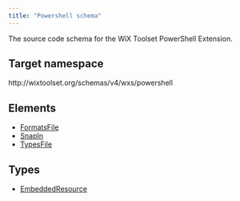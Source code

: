 ```yaml
---
title: "Powershell schema"
---
```


The source code schema for the WiX Toolset PowerShell Extension.

## Target namespace

http&#58;//wixtoolset.org/schemas/v4/wxs/powershell

## Elements

- [FormatsFile](../formatsfile)
- [SnapIn](../snapin)
- [TypesFile](../typesfile)

## Types

- [EmbeddedResource](../embeddedresource)
